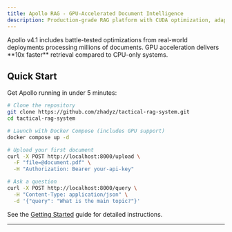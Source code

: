 ```yaml
---
title: Apollo RAG - GPU-Accelerated Document Intelligence
description: Production-grade RAG platform with CUDA optimization, adaptive retrieval, and enterprise deployment
---
```



<HeroSection />

<Callout type="success" title="Production Ready">
  Apollo v4.1 includes battle-tested optimizations from real-world deployments processing millions
  of documents. GPU acceleration delivers **10x faster** retrieval compared to CPU-only systems.
</Callout>

<KeyFeatures />

<div className="mx-auto max-w-4xl">

## Quick Start

Get Apollo running in under 5 minutes:

```bash
# Clone the repository
git clone https://github.com/zhadyz/tactical-rag-system.git
cd tactical-rag-system

# Launch with Docker Compose (includes GPU support)
docker compose up -d

# Upload your first document
curl -X POST http://localhost:8000/upload \
  -F "file=@document.pdf" \
  -H "Authorization: Bearer your-api-key"

# Ask a question
curl -X POST http://localhost:8000/query \
  -H "Content-Type: application/json" \
  -d '{"query": "What is the main topic?"}'
```

See the [Getting Started](/getting-started/quick-start) guide for detailed instructions.

</div>

<ArchitectureOverview />

<WhyApollo />

<BenchmarksTable />

<CommunitySection />

---

<CTASection />

<Footer />
